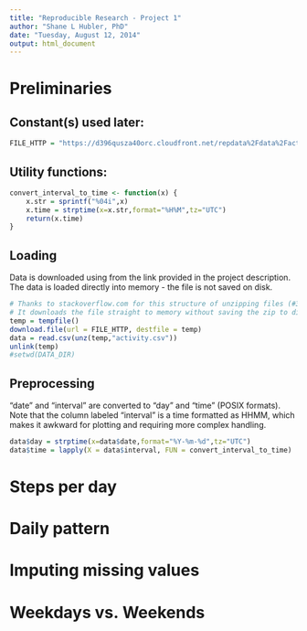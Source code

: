 ```yaml
---
title: "Reproducible Research - Project 1"
author: "Shane L Hubler, PhD"
date: "Tuesday, August 12, 2014"
output: html_document
---
```


# Preliminaries
## Constant(s) used later:

```r
FILE_HTTP = "https://d396qusza40orc.cloudfront.net/repdata%2Fdata%2Factivity.zip"
```

## Utility functions:
```r
convert_interval_to_time <- function(x) {
    x.str = sprintf("%04i",x)
    x.time = strptime(x=x.str,format="%H%M",tz="UTC")
    return(x.time)
}
```

## Loading
Data is downloaded using from the link provided in the project description.
The data is loaded directly into memory - the file is not saved on disk.

```r
# Thanks to stackoverflow.com for this structure of unzipping files (#3053833).
# It downloads the file straight to memory without saving the zip to disk.
temp = tempfile()
download.file(url = FILE_HTTP, destfile = temp)
data = read.csv(unz(temp,"activity.csv"))
unlink(temp)
#setwd(DATA_DIR)

```

## Preprocessing
"date" and "interval" are converted to "day" and "time" (POSIX formats).
Note that the column labeled "interval" is a time formatted as HHMM, which
makes it awkward for plotting and requiring more complex handling.

```r
data$day = strptime(x=data$date,format="%Y-%m-%d",tz="UTC")
data$time = lapply(X = data$interval, FUN = convert_interval_to_time)
```

# Steps per day

# Daily pattern

# Imputing missing values

# Weekdays vs. Weekends